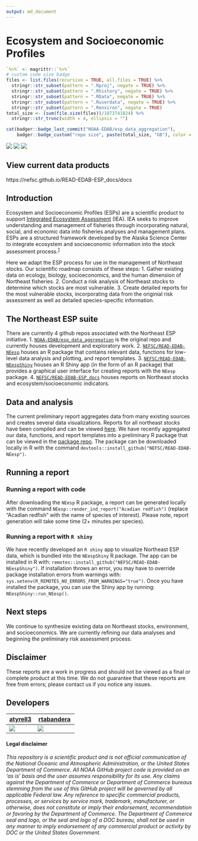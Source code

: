 ```yaml
---
output: md_document
---
```


# Ecosystem and Socioeconomic Profiles

```r
`%>%` <- magrittr::`%>%`
# custom code size badge
files <- list.files(recursive = TRUE, all.files = TRUE) %>%
  stringr::str_subset(pattern = ".Rproj", negate = TRUE) %>%
  stringr::str_subset(pattern = ".Rhistory", negate = TRUE) %>%
  stringr::str_subset(pattern = ".RData", negate = TRUE) %>%
  stringr::str_subset(pattern = ".Ruserdata", negate = TRUE) %>%
  stringr::str_subset(pattern = ".Renviron", negate = TRUE)
total_size <- (sum(file.size(files))/1073741824) %>%
  stringr::str_trunc(width = 4, ellipsis = "")

cat(badger::badge_last_commit("NOAA-EDAB/esp_data_aggregation"),
    badger::badge_custom("repo size", paste(total_size, "GB"), color = "blue"))
```
[![](https://github.com/NOAA-EDAB/esp_data_aggregation/workflows/gitleaks/badge.svg)](https://github.com/NOAA-EDAB/esp_data_aggregation/actions/workflows/secretScan.yml)
[![](https://github.com/NOAA-EDAB/esp_data_aggregation/workflows/Indicator%20Reports%20(development)/badge.svg)](https://github.com/NOAA-EDAB/esp_data_aggregation/actions/workflows/render_indicator_reports_dev.yaml)
[![](https://github.com/NOAA-EDAB/esp_data_aggregation/workflows/Regression%20Reports%20(development)/badge.svg)](https://github.com/NOAA-EDAB/esp_data_aggregation/actions/workflows/render_regression_reports_dev.yaml)

## View current data products
https://nefsc.github.io/READ-EDAB-ESP_docs/docs

## Introduction
Ecosystem and Socioeconomic Profiles (ESPs) are a scientific product to support [Integrated Ecosystem Assessment](https://www.integratedecosystemassessment.noaa.gov/) (IEA). IEA seeks to improve understanding and management of fisheries through incorporating natural, social, and economic data into fisheries analyses and management plans. ESPs are a structured framework developed by the Alaska Science Center to integrate ecosystem and socioeconomic information into the stock assessment process.<sup>[1]</sup>

Here we adapt the ESP process for use in the management of Northeast stocks. Our scientific roadmap consists of these steps:
1. Gather existing data on ecology, biology, socioeconomics, and the human dimension of Northeast fisheries.
2. Conduct a risk analysis of Northeast stocks to determine which stocks are most vulnerable.
3. Create detailed reports for the most vulnerable stocks, incorporating data from the originial risk assessment as well as detailed species-specific information.

## The Northeast ESP suite 
There are currently 4 github repos associated with the Northeast ESP initiative.
1. [`NOAA-EDAB/esp_data_aggregation`](https://github.com/NOAA-EDAB/esp_data_aggregation) is the original repo and currently houses development and exploratory work.
2. [`NEFSC/READ-EDAB-NEesp`](https://github.com/NEFSC/READ-EDAB-NEesp) houses an R package that contains relevant data, functions for low-level data analysis and plotting, and report templates.
3. [`NEFSC/READ-EDAB-NEespShiny`](https://github.com/NEFSC/READ-EDAB-NEespShiny) houses an R Shiny app (in the form of an R package) that provides a graphical user interface for creating reports with the `NEesp` package.
4. [`NEFSC/READ-EDAB-ESP_docs`](https://github.com/NEFSC/READ-EDAB-ESP_docs) houses reports on Northeast stocks and ecosystem/socioeconomic indicators.

## Data and analysis
The current preliminary report aggregates data from many existing sources and creates several data visualizations. Reports for all northeast stocks have been compiled and can be viewed [here](https://nefsc.github.io/READ-EDAB-ESP_docs/docs). We have recently aggregated our data, functions, and report templates into a preliminary R package that can be viewed in the [package repo](https://github.com/NEFSC/READ-EDAB-NEesp). The package can be downloaded locally in R with the command `devtools::install_github("NEFSC/READ-EDAB-NEesp")`. 

## Running a report

### Running a report with code
After downloading the `NEesp` R package, a report can be generated locally with the command `NEesp::render_ind_report("Acadian redfish")` (replace "Acadian redfish" with the name of species of interest). Please note, report generation will take some time (2+ minutes per species). 

### Running a report with `R shiny`
We have recently developed an `R shiny` app to visualize Northeast ESP data, which is bundled into the `NEespShiny` R package. The app can be installed in R with: `remotes::install_github("NEFSC/READ-EDAB-NEespShiny")`. If installation throws an error, you may have to override package installation errors from warnings with: `sys.setenv(R_REMOTES_NO_ERRORS_FROM_WARNINGS="true")`. Once you have installed the package, you can use the Shiny app by running: `NEespShiny::run_NEesp()`.

## Next steps
We continue to synthesize existing data on Northeast stocks, environment, and socioeconomics. We are currently refining our data analyses and beginning the preliminary risk assessment process. 

## Disclaimer
These reports are a work in progress and should not be viewed as a final or complete product at this time. We do not guarantee that these reports are free from errors; please contact us if you notice any issues.

[1]: https://meetings.npfmc.org/CommentReview/DownloadFile?p=8f5233fb-3b62-4571-9b49-8bb7ce675916.pdf&fileName=ESP_Shotwell.pdf

## Developers

| [atyrell3](https://github.com/atyrell3)                                                         | [rtabandera](https://github.com/rtabandera)                                                                                                    |
|-------------------------------------------------------------------------------------------------|----------------------------------------------------------------------------------------------------------------------------------------|
| [![](https://avatars.githubusercontent.com/u/77738923?s=100&u=92e54f60ca179f3e41c1a3610fb3ecdb9e233434&v=4)](https://github.com/atyrell3) | [![](https://avatars.githubusercontent.com/u/64960823?s=100&u=ea5abeca602e43d461e964fe8283f703aef63c61&v=4)](https://github.com/rtabandera) |

#### Legal disclaimer

*This repository is a scientific product and is not official
communication of the National Oceanic and Atmospheric Administration, or
the United States Department of Commerce. All NOAA GitHub project code
is provided on an 'as is' basis and the user assumes responsibility for
its use. Any claims against the Department of Commerce or Department of
Commerce bureaus stemming from the use of this GitHub project will be
governed by all applicable Federal law. Any reference to specific
commercial products, processes, or services by service mark, trademark,
manufacturer, or otherwise, does not constitute or imply their
endorsement, recommendation or favoring by the Department of Commerce.
The Department of Commerce seal and logo, or the seal and logo of a DOC
bureau, shall not be used in any manner to imply endorsement of any
commercial product or activity by DOC or the United States Government.*
